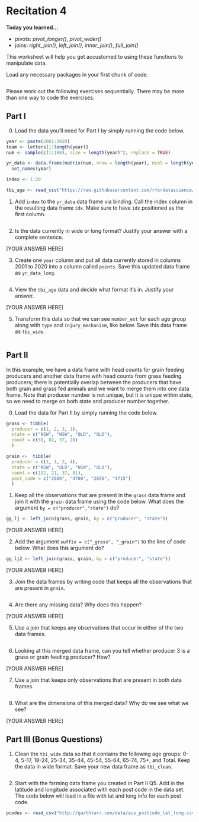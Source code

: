 # Recitation 4
__Today you learned...__

* pivots: _pivot_longer()_, _pivot_wider()_
* joins: _right_join()_, _left_join()_, _inner_join()_, _full_join()_

This worksheet will help you get accustomed to using these functions to manipulate data.

Load any necessary packages in your first chunk of code.

```r

```

Please work out the following exercises sequentially. There may be more than one way to code the exercises.

## Part I

0. Load the data you'll need for Part I by simply running the code below.

```r
year <- paste(2001:2020)
team <- letters[1:length(year)]
num <- sample(c(1:100), size = length(year)^2, replace = TRUE)

yr_data <- data.frame(matrix(num, nrow = length(year), ncol = length(year))) %>%
  set_names(year)

index <- 1:20

tbi_age <- read_csv("https://raw.githubusercontent.com/rfordatascience/tidytuesday/master/data/2020/2020-03-24/tbi_age.csv")
```

1. Add `index` to the `yr_data` data frame via binding. Call the index column in the resulting data frame `idx`. Make sure to have `idx` positioned as the first column.

```r

```

2. Is the data currently in wide or long format? Justify your answer with a complete sentence.

[YOUR ANSWER HERE]

3. Create one `year` column and put all data currently stored in columns 2001 to 2020 into a column called `points`. Save this updated data frame as `yr_data_long`.

```r

```

4. View the `tbi_age` data and decide what format it's in. Justify your answer.

[YOUR ANSWER HERE]

5. Transform this data so that we can see `number_est` for each age group along with `type` and `injury_mechanism`, like below. Save this data frame as `tbi_wide`. 

```r

```

## Part II

In this example, we have a data frame with head counts for grain feeding producers and another data frame with head counts from grass feeding producers; there is potentially overlap between the producers that have both grain and grass fed animals and we want to merge them into one data frame. Note that producer number is not unique, but it is unique within state, so we need to merge on both state and producer number together.

0. Load the data for Part II by simply running the code below. 

```r
grass <- tibble(
  producer = c(1, 2, 3, 1),
  state = c("NSW", "NSW", "QLD", "QLD"),
  count = c(59, 82, 37, 28)
  )

grain <-  tibble(
  producer = c(1, 1, 2, 4),
  state = c("NSW", "QLD", "NSW", "QLD"),
  count = c(192, 21, 37, 81),
  post_code = c("2680", "4700", "2650", "4715")
  )
```

1. Keep all the observations that are present in the `grass` data frame and join it with the `grain` data frame using the code below. What does the argument `by = c("producer","state")` do?

```r
gg_lj <- left_join(grass, grain, by = c("producer", "state"))
```

[YOUR ANSWER HERE]

2. Add the argument `suffix = c("_grass", "_grain")` to the line of code below. What does this argument do?

```r
gg_lj2 <- left_join(grass, grain, by = c("producer", "state"))
```

[YOUR ANSWER HERE]

3. Join the data frames by writing code that keeps all the observations that are present in `grain`. 

```r

```

4. Are there any missing data? Why does this happen?

[YOUR ANSWER HERE]

5. Use a join that keeps any observations that occur in either of the two data frames.

```r

```

6. Looking at this merged data frame, can you tell whether producer 3 is a grass or grain feeding producer? How?

[YOUR ANSWER HERE]

7. Use a join that keeps only observations that are present in both data frames.

```r

```

8. What are the dimensions of this merged data? Why do we see what we see?

[YOUR ANSWER HERE]

## Part III (Bonus Questions)

1. Clean the `tbi_wide` data so that it contains the following age groups: 0-4, 5-17, 18-24, 25-34, 35-44, 45-54, 55-64, 65-74, 75+, and Total. Keep the data in wide format. Save your new data frame as `tbi_clean`.

```r

```

2. Start with the farming data frame you created in Part II Q5. Add in the latitude and longitude associated with each post code in the data set. The code below will load in a file with lat and long info for each post code.

```r
pcodes <- read_csv("http://garthtarr.com/data/aus_postcode_lat_long.csv")


```
